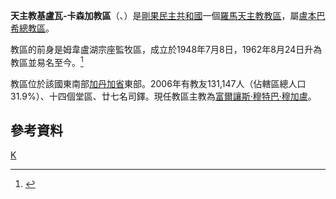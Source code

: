 {{Infobox Roman Catholic diocese
|Roman Catholic Diocese of = 天主教基盧瓦-卡森加教區
|Latin name of diocese = Dioecesis Kilwaënsis-Kasengaënsis
|image =
|caption =
|location = [[剛果民主共和國|剛果民主共和國]]
|territory =
|population = 131,147
|rite = 拉丁禮
|patron =
|province = 盧本巴希
|established = 1948年
|cathedral =
|co-cathedral =
|leadership = 主教
|website =[http://www.kilwakasenga.net/ 官方網頁]
|教宗 =
|metropolitan =
|ordinary =富爾讓斯·穆特巴·穆加盧
|coadjutor bishop =
|auxiliary =
}}

'''天主教基盧瓦-卡森加教區'''（{{lang-la|Dioecesis Kilwaënsis-Kasengaënsis}}、{{lang-fr|Diocèse de Kilwa-Kasenga}}）是[[剛果民主共和國|剛果民主共和國]]一個[[羅馬天主教|羅馬天主教]][[教區|教區]]，屬[[天主教盧本巴希總教區|盧本巴希總教區]]。

教區的前身是姆韋盧湖宗座監牧區，成立於1948年7月8日，1962年8月24日升為教區並易名至今。<ref>{{cite journal
|journal=[[宗座公報|宗座公報]]
|publisher=梵蒂岡出版社
|date=1963年
|volume=55
|title=''Candida Christi''
|page=921
|url=http://www.vatican.va/archive/aas/documents/AAS%2055%20%5B1963%5D%20-%20ocr.pdf
|access-date=2014-01-08
|archive-date=2010-03-27
|archive-url=https://web.archive.org/web/20100327072014/http://www.vatican.va/archive/aas/documents/AAS%2055%20%5B1963%5D%20-%20ocr.pdf
|dead-url=no
}}</ref>

教區位於該國東南部[[加丹加省|加丹加省]]東部。2006年有教友131,147人（佔轄區總人口31.9%）、十四個堂區、廿七名司鐸。現任教區主教為[[富爾讓斯·穆特巴·穆加盧|富爾讓斯·穆特巴·穆加盧]]。

==參考資料==
{{reflist}}
{{剛果民主共和國天主教教區}}
[[Category:剛果民主共和國天主教教區|K]]